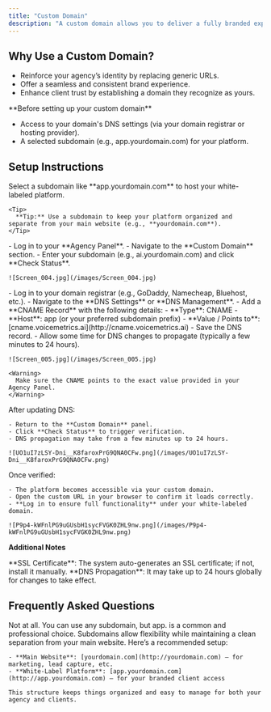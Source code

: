 ```yaml
---
title: "Custom Domain"
description: "A custom domain allows you to deliver a fully branded experience to your clients by hosting the platform under your agency’s domain (e.g., app.youragency.com). This enhances professionalism, builds trust, and keeps your brand at the forefront."
---
```


## **Why Use a Custom Domain?**

- Reinforce your agency’s identity by replacing generic URLs.
- Offer a seamless and consistent brand experience.
- Enhance client trust by establishing a domain they recognize as yours.

<Warning>
  **Before setting up your custom domain**

  - Access to your domain's DNS settings (via your domain registrar or hosting provider).
  - A selected subdomain (e.g., app.yourdomain.com) for your platform.
</Warning>

## **Setup Instructions**

<Steps>
  <Step title="Choose Your Custom Domain" stepNumber={1} titleSize="p">
    Select a subdomain like **app.yourdomain.com** to host your white-labeled platform.

    <Tip>
      **Tip:** Use a subdomain to keep your platform organized and separate from your main website (e.g., **yourdomain.com**).
    </Tip>
  </Step>
  <Step title="Add Your Domain in the Agency Panel" stepNumber={2} titleSize="p">
    - Log in to your **Agency Panel**.
    - Navigate to the **Custom Domain** section.
    - Enter your subdomain (e.g., ai.yourdomain.com) and click **Check Status**.

    ![Screen_004.jpg](/images/Screen_004.jpg)
  </Step>
  <Step title="Update DNS Records" stepNumber={3} titleSize="p">
    - Log in to your domain registrar (e.g., GoDaddy, Namecheap, Bluehost, etc.).
    - Navigate to the **DNS Settings** or **DNS Management**.
    - Add a **CNAME Record** with the following details:
      - **Type**: CNAME
      - **Host**: app (or your preferred subdomain prefix)
      - **Value / Points to**: [cname.voicemetrics.ai](http://cname.voicemetrics.ai)
    - Save the DNS record.
    - Allow some time for DNS changes to propagate (typically a few minutes to 24 hours).

    ![Screen_005.jpg](/images/Screen_005.jpg)

    <Warning>
      Make sure the CNAME points to the exact value provided in your Agency Panel.
    </Warning>
  </Step>
  <Step title="Verify the Domain" stepNumber={4} titleSize="p">
    After updating DNS:

    - Return to the **Custom Domain** panel.
    - Click **Check Status** to trigger verification.
    - DNS propagation may take from a few minutes up to 24 hours.

    ![UO1uI7zLSY-Dni__K8faroxPrG9QNA0CFw.png](/images/UO1uI7zLSY-Dni__K8faroxPrG9QNA0CFw.png)
  </Step>
  <Step title="Go Live with Your Custom Domain" stepNumber={5} titleSize="p">
    Once verified:

    - The platform becomes accessible via your custom domain.
    - Open the custom URL in your browser to confirm it loads correctly.
    - **Log in to ensure full functionality** under your white-labeled domain.

    ![P9p4-kWFnlPG9uGUsbH1sycFVGK0ZHL9nw.png](/images/P9p4-kWFnlPG9uGUsbH1sycFVGK0ZHL9nw.png)
  </Step>
</Steps>

**Additional Notes**

<Check>
  **SSL Certificate**: The system auto-generates an SSL certificate; if not, install it manually.
</Check>

<Check>
  **DNS Propagation**: It may take up to 24 hours globally for changes to take effect.
</Check>

## **Frequently Asked Questions**

<AccordionGroup>
  <Accordion title="1. Do I have to use app.mydomain.com?">
    Not at all. You can use any subdomain, but app. is a common and professional choice. Subdomains allow flexibility while maintaining a clean separation from your main website.
  </Accordion>
  <Accordion title="2. What’s the best practice for domain usage?">
    Here’s a recommended setup:

    - **Main Website**: [yourdomain.com](http://yourdomain.com) – for marketing, lead capture, etc.
    - **White-Label Platform**: [app.yourdomain.com](http://app.yourdomain.com) – for your branded client access

    This structure keeps things organized and easy to manage for both your agency and clients.
  </Accordion>
</AccordionGroup>